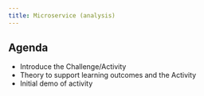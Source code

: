 ---
title: Microservice (analysis)
---

## Agenda

- Introduce the Challenge/Activity
- Theory to support learning outcomes and the Activity
- Initial demo of activity
